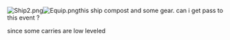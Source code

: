 [[File:Ship2.png|thumb]][[File:Equip.png|thumb]]this ship compost and some gear. can i get pass to this event ?

since some carries are low leveled<ac_metadata title="prepared-ness for summer event (medium)"> </ac_metadata>